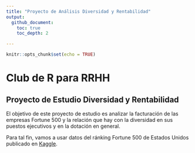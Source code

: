 ---
title: "Proyecto de Análisis Diversidad y Rentabilidad"
output: 
  github_document:
    toc: true
    toc_depth: 2

---

```{r setup, include=FALSE}
knitr::opts_chunk$set(echo = TRUE)
```


# Club de R para RRHH
## Proyecto de Estudio Diversidad y Rentabilidad

El objetivo de este proyecto de estudio es analizar la facturación de las empresas Fortune 500 y la relación que hay con la diversidad en sus puestos ejecutivos y en la dotación en general.

Para tal fin, vamos a usar datos del ránking Fortune 500 de Estados Unidos publicado en [Kaggle](https://www.kaggle.com/fortune-inc/f500-diversity/data?select=Data+Dictionary.csv).